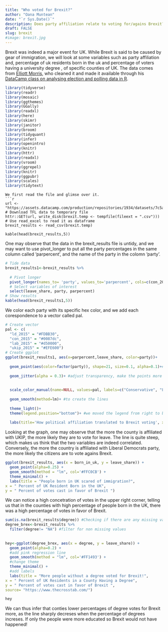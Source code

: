 ```yaml
---
title: "Who voted for Brexit?"
author: "Oana Muntean"
date: "`r Sys.Date()`"
description: Does party affiliation relate to voting for/agains Brexit? What about having a degree? Or being born in the UK?
draft: FALSE
slug: brexit
#image: brexit.jpg
---
```


Brexit was indeed a major event for UK. While Brexit is said to be caused by gear of immigration, we will look at some variables such as party affiliation and, percentage of uk residents born in the uk and percentage of voters having a university degree , of specific counties of UK. 
The data comes from [Elliott Morris](https://www.thecrosstab.com/), who cleaned it and made it available through his [DataCamp class on analysing election and polling data in R](https://www.datacamp.com/courses/analyzing-election-and-polling-data-in-r).



```r
library(tidyverse)
library(readr)
library(mosaic)
library(ggthemes)
library(GGally)
library(readxl)
library(here)
library(skimr)
library(janitor)
library(broom)
library(tidyquant)
library(infer)
library(openintro)
library(knitr)
library(httr)
library(readxl)
library(vroom)
library(ggrepel)
library(knitr)
library(ggpubr)
library(scales)
library(tidytext)
```
```
We first read the file and glimse over it.
```r
url <- "https://assets.datacamp.com/production/repositories/1934/datasets/7c5ad33c949eb0042d50f8c18d538cde0c7bf4e7/brexit_results.csv"
# Download TFL data to temporary file
httr::GET(url, write_disk(brexit.temp <- tempfile(fileext = ".csv")))
# Use read_excel to read it as dataframe
brexit_results <- read_csv(brexit.temp)

kable(head(brexit_results,5))

```

One may observe that the data in the brexit_results file is untidy, and we may want to use pivot_longer to put all the party percentages in the same column called 'parpercent', and the name of the party in the colomn 'party'.

```r
# Tide data
brexit_results1<-brexit_results %>% 
  
  # Pivot longer
  pivot_longer(names_to= 'party', values_to='parpercent', cols=c(con_2015, lab_2015, ld_2015, ukip_2015)) %>% 
  # Select variables of interest
  select(leave_share, party, parpercent)
# Show results
kable(head(brexit_results1,5))
```
We color each party with its specific  hex color, and we add each corespondence to a vector called pal. 
```r
# Create vector
pal <- c(
  "ld_2015" = "#FDBB30",
  "con_2015" = "#0087dc", 
  "lab_2015" = "#d50000", 
  "ukip_2015" = "#EFE600")
# Create ggplot
ggplot(brexit_results1, aes(x=parpercent,leave_share, color=party))+
  
  geom_point(aes(color=factor(party)), shape=21, size=0.1, alpha=0.1)+#display different points, colored according to different parties
  
  geom_jitter(alpha = 0.3)+ #adjust transparency, make the points more visible
  
  
  scale_color_manual(name=NULL, values=pal, labels=c("Conservative", "Labour", 'Lib Dems', 'UKIP'))+ #change points according to party colors, change legend labels names
  
  geom_smooth(method=lm)+ #to create the lines
  
  theme_light()+ 
  theme(legend.position="bottom")+ #we moved the legend from right to bottom 
  
  labs(title='How political affiliation translated to Brexit voting', x='Party % in the UK general elections', y='Leave % in the 2016 Brexit referendum')
```
Looking at the graph, one may observe that the more the county is affiliated with UKIP, the more likely they are to vote for leave. The line is quite steep, which makes us think that the two variables are indeed correlated. 
Conversely, the more the country is affiliated with Liberal Democrats party, the more likely the citizens are to vote agains Brexit.

```r
ggplot(brexit_results, aes(x = born_in_uk, y = leave_share)) +
  geom_point(alpha=0.25) +
  geom_smooth(method = "lm", col='#FFC0CB') +
  theme_minimal() +
  labs(title = "People born in UK scared of immigration?",
x = " Percent of UK Resident Born in the UK",
y = " Percent of votes cast in favor of Brexit ")

```
 We can notice a high concetration of votes in the upper right corner, telling us that in the counties with high percentage of people born in the UK, there was a high percentage of votes in favor of Brexit.
 
```r
sum(is.na(brexit_results$degree)) #Checking if there are any missing values
degree_brex<-brexit_results %>% 
  filter(degree!= "NA") #filter for non missing values
  
  
hey<-ggplot(degree_brex, aes(x = degree, y = leave_share)) +
  geom_point(alpha=0.2) +
  #add pink regression line
  geom_smooth(method = "lm", col='#FF1493') +
  #change theme
  theme_minimal() +
  #add labels
  labs(title = "More people without a degree voted for Brexit!",
x = " Percent of UK Residents in a County Having a Degree",
y = " Percent of votes cast in favor of Brexit ", 
source= "https://www.thecrosstab.com/")

hey
```
We can thus infer that conties lower percentages of degree votes for Brexit more, as the line sharply decreses when the percentage of degrees increses. If only the people were more educated so Brexit would not have happened!